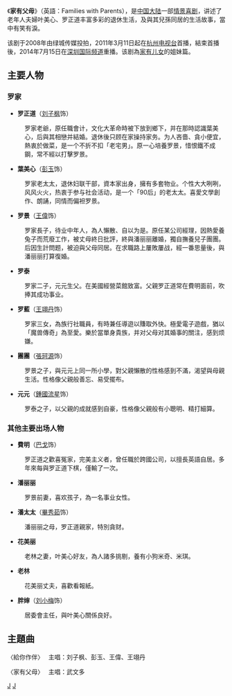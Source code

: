 {{unreferenced|time=2014-08-12T18:04:31+00:00}}
{{电视剧集信息框
| 名称 = 家有父母<br>Families with Parents
| 分类 = [[情景喜剧|情景喜剧]]
| 編剧 = [[李建宏|李建宏]]
| 导演 = [[林丛|林丛]]
| 演出 = [[刘子枫|刘子枫]]<br>[[彭玉|彭玉]]<br>[[王伟|王伟]]<br>[[王翊丹|王翊丹]]<br>[[张珂源|张珂源]]<br>[[鍾国流星|鍾国流星]]<br>[[巴戈|巴戈]]
| 国家 = [[中国大陆|中国大陆]]
| 语言 = [[汉语|汉语]]
| 集数 = 80集
| 每集长 = 20分钟

| 频道 = [[杭州电视台|杭州电视台]](西湖卫视)
| 开始 = 2011年
| 结束 = 2011年
}}
《'''家有父母'''》（英語：Families with Parents），是[[中国大陆|中国大陆]]一部[[情景喜剧|情景喜剧]]，讲述了老年人夫婦叶美心、罗正道丰富多彩的退休生活，及與其兒孫同居的生活故事，當中有笑有淚。

该剧于2008年由绿城传媒投拍，2011年3月11日起在[[杭州电视台|杭州电视台]]首播，結束首播後，2014年7月15日在[[深圳电视台|深圳国际频道]]重播。该剧為[[家有儿女|家有儿女]]的姐妹篇。

== 主要人物 ==
=== 罗家 ===
*'''罗正道'''（[[刘子枫|刘子枫]]饰）  
:罗家老爺，原任職會计，文化大革命時被下放到鄉下，并在那時認識葉美心，后與其相戀并結婚。退休後只顾在家操持家务。为人吝嗇、貪小便宜，熱衷於做菜，是一个不折不扣「老宅男」。原一心培養罗景，惜恨鐵不成鋼，常不經以打擊罗景。
*'''葉美心'''（[[彭玉|彭玉]]饰）  
:罗家老太太，退休妇联干部，資本家出身，擁有多套物业。个性大大咧咧，风风火火，热衷于参与社会活动，是一个「90后」的老太太。喜愛文學創作、朗誦，同情而偏袒罗景。
*'''罗景'''（[[王偉|王偉]]饰）
:罗家長子，待业中年人，為人懶散、自以为是。原任某公司經理，因熱愛養兔子而荒廢工作，被丈母終日批評，終與潘丽丽離婚，獨自撫養兒子團團。后因生計問题，被迫與父母同居。在求職路上屢敗屢战，經一番思量後，與潘丽丽打算復婚。
*'''罗泰'''
:罗家二子，元元生父。在美國經營菜館致富。父親罗正道常在費明面前，吹捧其成功事业。
*'''罗藍'''（[[王翊丹|王翊丹]]饰）
:罗家三女，為族行社職員，有時兼任導遊以賺取外快。極愛電子遊戲，猶以「魔兽傳奇」為至愛。樂於當單身貴族，并对父母对其婚事的關注，感到烦嫌。
*'''團團'''（[[張珂源|張珂源]]饰）
:罗景之子，與元元上同一所小學，對父親懶散的性格感到不滿，渴望與母親生活。性格像父親般善忘、易受擺布。
*'''元元'''（[[鍾國流星|鍾國流星]]饰）
:罗泰之子，以父親的成就感到自豪，性格像父親般有小聰明、精打細算。

=== 其他主要出场人物 ===
*'''費明'''（[[巴戈|巴戈]]饰）
:罗正道之歡喜冤家，完美主义者，曾任職於跨國公司，以擅長英語自居。多年來每與罗正道下棋，僅輸了一次。
*'''潘丽丽'''
:罗景前妻，喜欢孩子，為一名事业女性。
*'''潘太太'''（[[畢秀茹|畢秀茹]]饰）
:潘丽丽之母，罗正道親家，特別貪财。
*'''花美丽'''
:老林之妻，叶美心好友，為人諸多挑剔，養有小狗米奇、米琪。
*'''老林'''
:花美丽丈夫，喜歡看報紙。
*'''胖婶'''（[[刘小梅|刘小梅]]饰）
:居委會主任，與叶美心關係良好。

== 主題曲 ==
〈給你作伴〉　
主唱：刘子枫、彭玉、王偉、王翊丹

〈家有父母〉　
主唱：武文多
 



[[Category:2011年中國電視劇集|J]]
[[Category:中國家庭情景喜劇|J]]